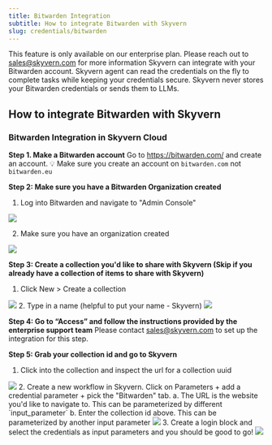 ```yaml
---
title: Bitwarden Integration
subtitle: How to integrate Bitwarden with Skyvern
slug: credentials/bitwarden
---
```


<Note>This feature is only available on our enterprise plan. Please reach out to sales@skyvern.com for more information</Note>
Skyvern can integrate with your Bitwarden account. Skyvern agent can read the credentials on the fly to complete tasks while keeping your credentials secure. Skyvern never stores your Bitwarden credentials or sends them to LLMs.

## How to integrate Bitwarden with Skyvern

### Bitwarden Integration in Skyvern Cloud
**Step 1. Make a Bitwarden account**
Go to https://bitwarden.com/ and create an account. <Warning>💡 Make sure you create an account on `bitwarden.com` not `bitwarden.eu`</Warning>

**Step 2: Make sure you have a Bitwarden Organization created**
1. Log into Bitwarden and navigate to "Admin Console"
<img src="../images/bitwarden/bitwarden_tutorial_goto_admin.png" />

2. Make sure you have an organization created
<img src="../images/bitwarden/bitwarden_tutorial_create_organization.png" />

**Step 3: Create a collection you'd like to share with Skyvern (Skip if you already have a collection of items to share with Skyvern)**
1. Click New > Create a collection
<img src="../images/bitwarden/bitwarden_tutorial_create_collection.png" />
2. Type in a name (helpful to put your name - Skyvern) 
<img src="../images/bitwarden/bitwarden_tutorial_create_collection_name.png" />

**Step 4: Go to “Access” and follow the instructions provided by the enterprise support team**
Please contact sales@skyvern.com to set up the integration for this step.

**Step 5: Grab your collection id and go to Skyvern**
1. Click into the collection and inspect the url for a collection uuid
<img src="../images/bitwarden/bitwarden_tutorial_create_collection_uuid.png" />
2. Create a new workflow in Skyvern. Click on Parameters + add a credential parameter + pick the "Bitwarden" tab. 
    a. The URL is the website you'd like to navigate to. This can be parameterized by different `input_parameter`
    b. Enter the collection id above. This can be parameterized by another input parameter
<img src="../images/bitwarden/bitwarden_tutorial_create_skyvern_workflow.png" />
3. Create a login block and select the credentials as input parameters and you should be good to go!
<img src="../images/bitwarden/bitwarden_tutorial_create_skyvern_task_block.png" />
